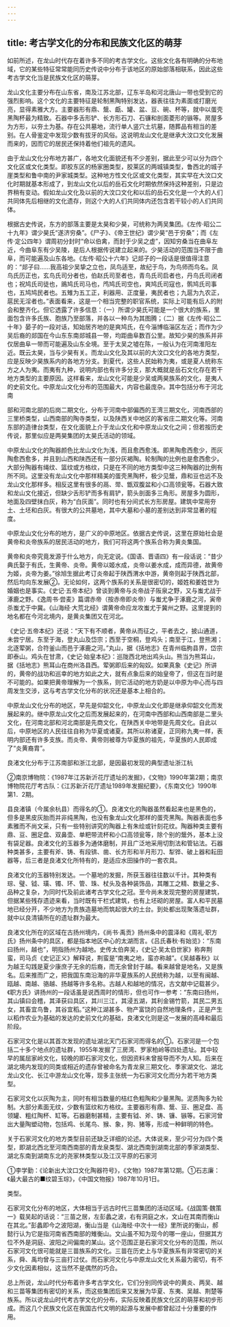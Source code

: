 ```yaml
---
---
---
```

title: 考古学文化的分布和民族文化区的萌芽
---



如前所述，在龙山时代存在着许多不同的考古学文化。这些文化各有明确的分布地域，它的某些特征常常能同历史传说中分布于该地区的原始部落相联系，因此这些考古学文化当是民族文化区的萌芽。

龙山文化主要分布在山东省，南及江苏北部，辽东半岛和河北唐山一带也受到它的强烈影响。这个文化的主要特征是轮制黑陶特别发达，器表往往为素面或打磨光亮，显得素雅大方。主要器形有鼎、鬶、甗、罐、盆、豆、碗、杯等，就中以蛋壳黑陶杯最为精致。石器中多舌形铲、长方形石刀、石镰和剖面菱形的镞等。房屋多为方形，以夯土为基。存在公共墓地，流行单人竖穴土坑墓，随葬品有相当的差别。在人骨鉴定中发现少数有拔牙的风俗。这说明龙山文化是继承大汶口文化发展而来的，因而它的居民还保持着他们祖先的遗风。

由于龙山文化分布地方甚广，各地文化面貌还有不少差别，据此至少可以分为四个文化区或文化类型。即胶东区的杨家圈类型，胶莱区的两城镇类型，鲁西北的城子崖类型和鲁中南的尹家城类型。这种地方性文化区或文化类型，其实早在大汶口文化时期就基本形成了，到龙山文化以后的岳石文化时期依然保持这种差别，只是边界稍有变动。假如龙山文化及以前的大汶口文化和以后的岳石文化是一个大的人们共同体先后相继的文化遗存，则这个大的人们共同体内还包含若干较小的人们共同体。

根据古史传说，东方的部落主要是太昊和少昊，可统称为两吴集团。《左传·昭公二十九年》谓少昊氏“遂济穷桑”。《尸子》、《帝王世纪》谓少昊“邑于穷桑”；而《左传·定公四年》谓周初分封时“命以伯禽，而封于少吴之虚”，因知穷桑当在曲阜左近，今曲阜东有少吴陵，是后人根据传说建立起来的。少昊活动的范围当不限于曲阜，而可能遍及山东各地。《左传·昭公十六年》记郯子的一段话是很值得注意的：“郯子曰……我高祖少吴挚之立也，凤鸟适至，故纪于鸟，为鸟师而鸟名。凤鸟氏历正也，玄鸟氏司分者也，伯赵氏司至者也，青鸟氏司启者也，丹鸟氏司闭者也；祝鸠氏司徒也，鴡鸠氏司马也，鸤鸠氏司空也，爽鸠氏司寇也，鹘鸠氏司事也，五鸠鸠民者也。五雉为五工正，利器用、正度量，夷民者也；九扈为九农正，扈民无淫者也。”表面看来，这是一个相当完整的职官系统，实际上可能有后人的附会和整齐化。但它透露了许多信息：（一）所谓少昊氏可能是一个很大的族系，里面包含许多氏族、胞族乃至部落，并各以一种鸟为其图腾；（二）据《左传·昭公二十年》晏子的一段对话，知始居齐地的是爽鸠氏，在今淄博临淄区左近；而作为少吴后裔的郯国在今山东东南郯城县一带，均距曲阜数百公里。故知少昊的族系并非仅居曲阜一带而可能遍及山东全境。至于太吴之墟在陈，一般认为在河南淮阳左近。既云太昊，当与少昊有关。而龙山文化及其以前的大汶口文化的各地方类型，应是反映少昊族系内的各地方分支。到夏代，这些人民始称为夷，或是夏人统称东方之人为夷。而夷有九种，说明内部也有许多分支，那大概就是岳石文化存在若干地方类型的主要原因。这样看来，龙山文化可能是少吴或两昊族系的文化，是夷人的史前文化。中原龙山文化分布的范围最大，内容也最庞杂。其中包括分布于河北南

部和河南北部的后岗二期文化，分布于河南中部偏西的王湾三期文化，河南西部的三里桥类型，山西南部的陶寺类型，以及陕西关中地区的客省庄二期文化等。河南东部的造律台类型，在文化面貌上介于龙山文化和中原龙山文化之间；但若按历史传说，那里似应是两昊集团的太昊氏活动的领域。

中原龙山文化的陶器颜色比龙山文化为浅，而且愈西愈浅。即黑陶愈西愈少，而灰陶愈西愈多，并且到山西和陕西还有一部分灰褐陶。轮制陶的比例也是愈西愈少。大部分陶器有绳纹、篮纹或方格纹，只是在不同的地方类型中这三种陶器的比例有所不同。这里没有龙山文化中那样精美的蛋壳黑陶杯，极少见鬶，鼎和豆也远不及龙山文化那样多。相反这里有很多的鬲、斝、甑双腹盆和小口高领瓮等。石器大致和龙山文化接近，但缺少舌形铲而多有肩铲，箭头剖面多三角形。房屋多为圆形，地面及四壁抹白灰，称为“白灰面”。同时也有分间式长方形房屋。建筑中常用夯土、土坯和白灰。有很大的公共墓地，其中大墓和小墓的差别达到非常显著的程度。

中原龙山文化分布的地方，是广义的中原地区。依据古史传说，这里在原始社会是黄帝和炎帝族系的居民活动的地方，我们可将这两个族系合称为黄炎集国。

黄帝和炎帝究竟发源于什么地方，向无定说。《国语、晋语四》有一段话说：“昔少典氏娶于有氏，生黄帝、炎帝。黄帝以姬水成，炎帝以姜水成，成而异德，故黄帝为姬，炎帝为姜。”徐旭生据此考订炎帝起于陕西渭水中游，黄帝则起于陕西北部，然后均向东发展②。无论如何，这两个族系的关系是很密切的，姬姓和姜姓世为婚姻也是事实。《史记·五帝本纪》曾谈到黄帝与炎帝战子阪泉之野，又与蚩尤战于涿鹿之野。《逸周书·尝麦》篇谓赤帝（按赤帝即炎帝）与蚩尤争于涿鹿之河，寅帝杀蚩尤于中冀。《山海经·大荒北经》谓黄帝命应龙攻蚩尤于冀州之野。这里提到的地名都在今河北境内，是黄炎集团又在河北。

《史记·五帝本纪》还说：“天下有不顺者，黄帝从而征之，平者去之，披山通道，未尝宁居。东至于海，登丸山及岱宗；西至于空桐，登鸡头；南至于江，登熊湘；北逐荤粥，合符釜山而邑于涿鹿之河。”丸山，据《括地志》在青州临朐县界，岱宗即泰山。鸡头在甘肃，《史记·始皇本纪》：巡陇西北地出鸡头山。熊当为熊耳山，据《括地志》熊耳山在商州洛县西。荤粥即后来的匈奴。如果真象《史记》所讲的，黄帝的战功和巡幸的地方如此之大，就有点象后来的始皇帝了，但这在当时是不可能的。如果把黄帝理解为一个族系，则它活动的地方奶是以中原为中心而与四周发生交涉，这与考古学文化分布的状况还是基本上相合的。

中原龙山文化分布的地区，早先是仰韶文化，中原龙山文化即是继承仰韶文化而发展起来的。继中原龙山文化之后而发展起来的，在河南中西部和山西南部是二里头文化，在河南北部和河北南部是先商文化，在陕西关中地带是先周文化。自此以后，中原地区的人民往往自称为华夏或诸夏。其所以称诸夏，正同称九夷一样，表明内部还有许多支族。而炎帝、黄帝则被尊为华夏族的祖先，华夏族的人民即成了“炎黄裔胄”。

良渚文化分布于江苏南部和浙江北部，是因最初发现的典型遗址浙江杭

②南京博物院：《1987年江苏新沂花厅遗址的发掘》，《文物》1990年第2期；南京博物院花厅考古队：《江苏新沂花厅遗址1989年发掘纪要》，《东南文化》1990年第1．2期。

县良渚镇（今属余杭县）而得名的①。良渚文化的陶器虽然看起来也是黑色的，但多是黑皮灰胎而并非纯黑陶，也没有象龙山文化那样的蛋壳黑陶。陶器表面也多素雅而不尚文采，只有一些特别讲究的陶器上有朱绘或针刻花纹。陶器种类主要有鼎、豆、圈足盘、双鼻壶、单粑带流杯和小口高领瓮等，除个别的鬶外，基本上没有袋足器。良渚文化的玉器多为通体磨制，并且广泛地采用切割法和管钻法。石器种类甚多，主要有斧、铸、有段锛、凿、长方形和半月形刀、犁铧、破上器和耘田器等，后三者是良渚文化所特有的，是适应水田操作的一套农具。

良渚文化的玉器特别发达。一个墓地的发掘，所获玉器往往数以千计。其种类有琮、璧、钺、璜、镯、环、管、珠、杖头及各种装饰品，其雕工之精、数量之多、品种之复杂，为同时代及前此诸考古学文化之冠。至今尚未发现完整的房屋建筑，但据某些残存遗迹来看，当时既有干栏式建筑，也有上坯砌的房屋。富人和平民墓地已经分开，不少地方为贵族造墓地而筑起很大的土台。到处都出现聚落遗址群，就中以良清镇所在的遗址群为最大。

良渚文化所在的区域在古扬州境内，《尚书·禹贡》扬州条中的震泽和《周礼·职方氏》扬州条中的具区，都是指本地区中心的太湖而言。《吕氏春秋·有始览》：“东南曰扬州，越也”，明指扬州为越地。史传太伯奔吴，《史记·吴太伯世家》称奔荆蛮，司马贞《史记正义》解释说，荆蛮是“南夷之地，蛮亦称越”。《吴越春秋》以为越王勾践是夏少康庶子无余的后裔，而无余曾封于越。看来越曾是地名，又是族名。后来推而广之，把我国东南沿海的非华夏族系的人民统称为越，以至有闽越、瓯越、南越、骆越、扬越等许多名称。古越人和越地的情况，古文献中记载甚少。《职方氏》讲扬州的一段话虽是说西周时的情形，但也可作一参考：“东南曰扬州，其山镇曰会稽，其泽获曰具区，其川三江，其浸五湖，其利金锡竹箭，其民二男五女，其畜宜鸟鲁，其谷宜稻。”这种江湖甚多、物产富饶的自然地理条件，正是产生以稻作农业为基础的发达的史前文化的基础，良渚文化则是这一发展的高峰和最后阶段。

石家河文化是以其首次发现的遗址湖北天门石家河而得名的①。石家河是一个包括二十多个地点的遗址群，1955年发掘了三房湾、罗家柏岭等四处遗址。其中较早的属屈家岭文化，较晚的即石家河文化，但因资料未曾报导而不为人知。后来在湖北境内发现的同类或相近的遗存曾被命名为青龙泉三期文化、季家湖文化、湖北龙山文化、长江中游龙山文化等，现多主张统一为石家河文化而分为若干地方类型。

石家河文化以灰陶为主，同时有相当数量的桔红色粗陶和少量黑陶。泥质陶多为轮制。大部分素面无纹，少数有篮纹和方格纹。主要器形有鼎、鬶、豆、圈足盘、高领罐、粗红陶杯、缸等。石器磨制甚精，主要有钺、斧、铸、镰、镞等。石家河曾出大量陶塑动物，包括鸡、长尾鸟、猴、象，狗、猪等，形成一种鲜明的特色。

关于石家河文化的地方类型目前还缺乏详细的论述。大体说来，至少可分为四个类型，即湖北西北至河南西南部的青龙泉类型、湖北西南到湖南北部的季家湖类型、湖北东南到湖南东北的尧家林类型以及江汉平原的石家河

①李学勤：《论新出大汶口文化陶器符号》，《文物》1987年第12期。①石志廉：《最大最古的■纹碧玉琮》，《中国文物报》1987年10月1日。

类型。

石家河文化分布的地区，大体相当于远古时代三苗集团的活动区域。《战国策·魏策一》载吴起的话说：“三苗之居，左彭蠡之波，右有洞庭之水，文山在其南而衡山在其北。”彭蠡即今之波阳湖，衡山当是《山海经·中次十一经》里所说的衡山，郝懿行认为它是指河南省西南部的雉衡山。文山虽不知为现今的哪一座山，但据其方位不外是洞庭、波阳之间偏南的某山。这个范围正是石家河文化分布的范围，所以石家河文化很可能就是三苗族系的文化。三苗在历史上与华夏族系有非常密切的关系，舜、禹均曾与三亩打过仗。而石家河文化与中原龙山文化关系最为密切，有不少文化因素相似，这当然不是偶然的巧合。

总上所说，龙山时代分布着许多考古学文化，它们分别同传说中的黄炎、两吴、越和三苗等集团有密切的关系，而这些集团后来又发展为华夏、东夷、吴越、荆楚等族系。所以说龙山时代考古学文化的分布，实际反映着民族文化区的萌芽和初步形成。而这几个民族文化区在我国古代文明的起源与发展中都曾起过十分重要的作用。